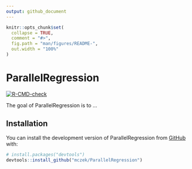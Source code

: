 ```yaml
---
output: github_document
---
```




```r
knitr::opts_chunk$set(
  collapse = TRUE,
  comment = "#>",
  fig.path = "man/figures/README-",
  out.width = "100%"
)
```

# ParallelRegression

  <!-- badges: start -->
  [![R-CMD-check](https://github.com/mczek/ParallelRegression/actions/workflows/R-CMD-check.yaml/badge.svg)](https://github.com/mczek/ParallelRegression/actions/workflows/R-CMD-check.yaml)
  <!-- badges: end -->

The goal of ParallelRegression is to ...

## Installation

You can install the development version of ParallelRegression from [GitHub](https://github.com/) with:

``` r
# install.packages("devtools")
devtools::install_github("mczek/ParallelRegression")
```
